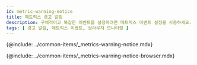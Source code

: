```yaml
---
id: metric-warning-notice
title: 메트릭스 경고 알림
description: 구체적이고 복잡한 이벤트를 설정하려면 메트릭스 이벤트 설정을 사용하세요.
tags: [ 경고 알림, 메트릭스 이벤트, 브라우저 모니터링 ]
---
```


{@include: ../common-items/_metrics-warning-notice.mdx}

{@include: ../common-items/_metrics-warning-notice-browser.mdx}